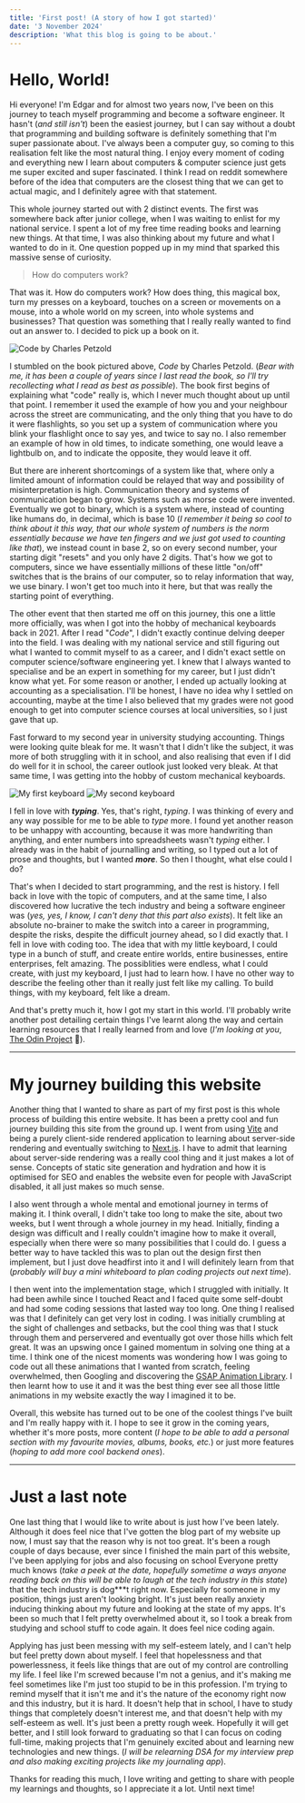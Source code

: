 ```yaml
---
title: 'First post! (A story of how I got started)'
date: '3 November 2024'
description: 'What this blog is going to be about.'
---
```

# Hello, World! 
Hi everyone! I'm Edgar and for almost two years now, I've been on this journey to teach myself programming and become a software engineer. 
It hasn't \(*and still isn't*\) been the easiest journey, but I can say without a doubt that programming and building software is definitely something 
that I'm super passionate about. I've always been a computer guy, so coming to this realisation felt like the most natural thing.
I enjoy every moment of coding and everything new I learn about computers \& computer science just gets me super excited and super fascinated. 
I think I read on reddit somewhere before of the idea that computers are the closest thing that we can get to actual magic, and I definitely agree 
with that statement. 

This whole journey started out with 2 distinct events. The first was somewhere back after junior college, when I was waiting to enlist for my national service.
I spent a lot of my free time reading books and learning new things. At that time, I was also thinking about my future and what I wanted to do in 
it. One question popped up in my mind that sparked this massive sense of curiosity. 

> How do computers work?

That was it. How do computers work? How does thing, this magical box, turn my presses on a keyboard, touches on a screen or movements on a mouse, 
into a whole world on my screen, into whole systems and businesses? That question was something that I really really wanted to find out an answer to. 
I decided to pick up a book on it. 

![Code by Charles Petzold](/blog-images/books/code.webp)

I stumbled on the book pictured above, *Code* by Charles Petzold. \(*Bear with me, it has been a couple of years since I last read the book, so I'll try
recollecting what I read as best as possible*\). The book first begins of explaining what "code" really is, which I never much thought about up until that 
point. I remember it used the example of how you and your neighbour across the street are communicating, and the only thing that you have to do it were 
flashlights, so you set up a system of communication where you blink your flashlight once to say yes, and twice to say no. I also remember an example of how
in old times, to indicate something, one would leave a lightbulb on, and to indicate the opposite, they would leave it off. 

But there are inherent shortcomings of a system like that, where only a limited amount of information could be relayed that way and possibility of misinterpretation is high. 
Communication theory and systems of communication began to grow. Systems such as morse code were invented. Eventually we got to binary, which is a system where, instead of 
counting like humans do, in decimal, which is base 10 \(*I remember it being so cool to think about it this way, that our whole system of numbers is the norm
essentially because we have ten fingers and we just got used to counting like that*\), we instead count in base 2, so on every second number, your starting digit 
"resets" and you only have 2 digits. That's how we got to computers, since we have essentially millions of these little "on/off" switches that is the brains of our computer, 
so to relay information that way, we use binary. I won't get too much into it here, but that was really the starting point of everything. 

The other event that then started me off on this journey, this one a little more officially, was when I got into the hobby of mechanical keyboards back in 2021. 
After I read "*Code*", I didn't exactly continue delving deeper into the field. I was dealing with my national service and still figuring out what I wanted to 
commit myself to as a career, and I didn't exact settle on computer science/software engineering yet. I knew that I always wanted to specialise and be an 
expert in something for my career, but I just didn't know what yet. For some reason or another, I ended up actually looking at accounting as a specialisation. 
I'll be honest, I have no idea why I settled on accounting, maybe at the time I also believed that my grades were not good enough to get into computer science 
courses at local universities, so I just gave that up. 

Fast forward to my second year in university studying accounting. Things were looking quite bleak for me. It wasn't that I didn't like the subject, it was more of 
both struggling with it in school, and also realising that even if I did do well for it in school, the career outlook just looked very bleak. At that same time, 
I was getting into the hobby of custom mechanical keyboards.

![My first keyboard](/blog-images/first-keyboard.webp)
![My second keyboard](/blog-images/second-keyboard.webp)

I fell in love with ***typing***. Yes, that's right, *typing*. I was thinking of every and any way possible for me to be able to *type* more. I found yet another 
reason to be unhappy with accounting, because it was more handwriting than anything, and enter numbers into spreadsheets wasn't *typing* either. I already was 
in the habit of journalling and writing, so I typed out a lot of prose and thoughts, but I wanted ***more***. So then I thought, what else could I do? 

That's when I decided to start programming, and the rest is history. I fell back in love with the topic of computers, and at the same time, I also discovered 
how lucrative the tech industry and being a software engineer was \(*yes, yes, I know, I can't deny that this part also exists*\). It felt like an absolute 
no-brainer to make the switch into a career in programming, despite the risks, despite the difficult journey ahead, so I did exactly that. I fell in love with 
coding too. The idea that with my little keyboard, I could type in a bunch of stuff, and create entire worlds, entire businesses, entire enterprises, felt amazing. 
The possiblities were endless, what I could create, with just my keyboard, I just had to learn how. I have no other way to describe the feeling other than 
it really just felt like my calling. To build things, with my keyboard, felt like a dream.

And that's pretty much it, how I got my start in this world. I'll probably write another post detailing certain things I've learnt along the way and certain 
learning resources that I really learned from and love \(*I'm looking at you*, [The Odin Project](https://www.theodinproject.com/) 👀\).

---

# My journey building this website
Another thing that I wanted to share as part of my first post is this whole process of building this entire website. 
It has been a pretty cool and fun journey building this site from the ground up. I went from using [Vite](https://vite.dev/) 
and being a purely client-side rendered application to learning about server-side rendering and eventually switching to 
[Next.js](https://nextjs.org/). I have to admit that learning about server-side rendering was a really cool thing and it 
just makes a lot of sense. Concepts of static site generation and hydration and how it is optimised for SEO and enables the 
website even for people with JavaScript disabled, it all just makes so much sense.

I also went through a whole mental and emotional journey in terms of making it. I think overall, I didn't take too long to make the 
site, about two weeks, but I went through a whole journey in my head. Initially, finding a design was difficult and I really 
couldn't imagine how to make it overall, especially when there were so many possibilities that I could do. I guess a better 
way to have tackled this was to plan out the design first then implement, but I just dove headfirst into it and I will 
definitely learn from that \(*probably will buy a mini whiteboard to plan coding projects out next time*\). 

I then went into the implementation stage, which I struggled with initially. It had been awhile since I touched React and I faced
quite some self-doubt and had some coding sessions that lasted way too long. One thing I realised was that I definitely can get very lost in coding. 
I was initially crumbling at the sight of challenges and setbacks, but the cool thing was that I stuck through them and perservered and eventually got over those hills which felt great. 
It was an upswing once I gained momentum in solving one thing at a time. I think one of the nicest moments was wondering how I was going to code out all these 
animations that I wanted from scratch, feeling overwhelmed, then Googling and discovering the [GSAP Animation Library](https://gsap.com/). I then learnt how to use it 
and it was the best thing ever see all those little animations in my website exactly the way I imagined it to be. 

Overall, this website has turned out to be one of the coolest things I've built and I'm really 
happy with it. I hope to see it grow in the coming years, whether it's more posts, more content \(*I hope to be able to 
add a personal section with my favourite movies, albums, books, etc.*\) or just more features \(*hoping to add more cool backend ones*\).

---

# Just a last note

One last thing that I would like to write about is just how I've been lately. 
Although it does feel nice that I've gotten the blog part of my website up now, I must say that the reason why is not too great. 
It's been a rough couple of days because, ever since I finished the main part of this website, I've been applying for jobs and also focusing on school
Everyone pretty much knows \(*take a peek at the date, hopefully sometime a ways anyone reading back on this will be able to laugh at the tech industry in this state*) 
that the tech industry is dog***t right now. Especially for someone in my position, things just aren't looking bright. It's just been really 
anxiety inducing thinking about my future and looking at the state of my apps. It's been so much that I felt pretty overwhelmed about it, so I took 
a break from studying and school stuff to code again. It does feel nice coding again.

Applying has just been messing with my self-esteem lately, and I can't help but feel pretty down about myself. I feel that hopelessness and that powerlessness, 
it feels like things that are out of my control are controlling my life. I feel like I'm screwed because I'm not a genius, and it's making me feel sometimes like I'm just 
too stupid to be in this profession. I'm trying to remind myself that it isn't me and it's the nature of the economy right now and this industry, but it is hard.
It doesn't help that in school, I have to study things that completely doesn't interest me, and that doesn't help with my self-esteem as well. 
It's just been a pretty rough week. Hopefully it will get better, and I still look forward to graduating so that I can focus on coding full-time, making 
projects that I'm genuinely excited about and learning new technologies and new things. \(*I will be relearning DSA for my interview prep and also making 
exciting projects like my journaling app*\). 

Thanks for reading this much, I love writing and getting to share with people my learnings and thoughts, so I appreciate it a lot. Until next time!


